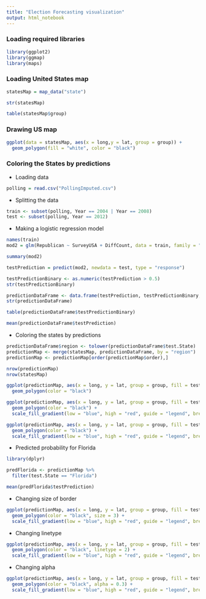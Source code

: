 ```yaml
---
title: "Election Forecasting visualization"
output: html_notebook
---
```


### Loading required libraries

```r
library(ggplot2)
library(ggmap)
library(maps)
```

### Loading United States map

```r
statesMap = map_data("state")
```

```r
str(statesMap)
```

```r
table(statesMap$group)
```

### Drawing US map

```r
ggplot(data = statesMap, aes(x = long,y = lat, group = group)) +
  geom_polygon(fill = "white", color = "black")
```

### Coloring the States by predictions

* Loading data

```r
polling = read.csv("PollingImputed.csv")
```

* Splitting the data

```r
train <- subset(polling, Year == 2004 | Year == 2008)
test <- subset(polling, Year == 2012)
```

* Making a logistic regression model

```r
names(train)
mod2 = glm(Republican ~ SurveyUSA + DiffCount, data = train, family = "binomial")
```

```r
summary(mod2)
```

```r
testPrediction = predict(mod2, newdata = test, type = "response")
```

```r
testPredictionBinary <- as.numeric(testPrediction > 0.5)
str(testPredictionBinary)
```

```r
predictionDataFrame <- data.frame(testPrediction, testPredictionBinary, test$State)
str(predictionDataFrame)
```

```r
table(predictionDataFrame$testPredictionBinary)
```

```r
mean(predictionDataFrame$testPrediction)
```

* Coloring the states by predictions

```r
predictionDataFrame$region <- tolower(predictionDataFrame$test.State)
predictionMap <- merge(statesMap, predictionDataFrame, by = "region")
predictionMap <- predictionMap[order(predictionMap$order),]
```

```r
nrow(predictionMap)
nrow(statesMap)
```

```r
ggplot(predictionMap, aes(x = long, y = lat, group = group, fill = testPredictionBinary)) +
  geom_polygon(color = "black")
```


```r
ggplot(predictionMap, aes(x = long, y = lat, group = group, fill = testPredictionBinary)) +
  geom_polygon(color = "black") + 
  scale_fill_gradient(low = "blue", high = "red", guide = "legend", breaks = c(0,1), labels = c("Democrat", "Republican"), name = "Prediction 2012")
```


```r
ggplot(predictionMap, aes(x = long, y = lat, group = group, fill = testPrediction)) +
  geom_polygon(color = "black") + 
  scale_fill_gradient(low = "blue", high = "red", guide = "legend", breaks = c(0,1), labels = c("Democrat", "Republican"), name = "Prediction 2012")
```

* Predicted probability for Florida

```r
library(dplyr)
```


```r
predFlorida <- predictionMap %>%
  filter(test.State == "Florida")
```

```r
mean(predFlorida$testPrediction)
```

* Changing size of border

```r
ggplot(predictionMap, aes(x = long, y = lat, group = group, fill = testPrediction)) +
  geom_polygon(color = "black", size = 3) + 
  scale_fill_gradient(low = "blue", high = "red", guide = "legend", breaks = c(0,1), labels = c("Democrat", "Republican"), name = "Prediction 2012")
```

* Changing linetype

```r
ggplot(predictionMap, aes(x = long, y = lat, group = group, fill = testPrediction)) +
  geom_polygon(color = "black", linetype = 2) + 
  scale_fill_gradient(low = "blue", high = "red", guide = "legend", breaks = c(0,1), labels = c("Democrat", "Republican"), name = "Prediction 2012")
```

* Changing alpha

```r
ggplot(predictionMap, aes(x = long, y = lat, group = group, fill = testPrediction)) +
  geom_polygon(color = "black", alpha = 0.3) + 
  scale_fill_gradient(low = "blue", high = "red", guide = "legend", breaks = c(0,1), labels = c("Democrat", "Republican"), name = "Prediction 2012")
```


